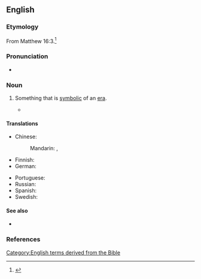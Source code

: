 
==English==

===Etymology===
From Matthew 16:3.<ref>{{R:King James Version|book=Matthew|chapter=16|verse=3|passage=O ye hypocrites, yee can discerne the face of the skie, but can ye not discerne the signes of the times?}}</ref>

===Pronunciation===
* {{audio|en|En-au-sign of the times.ogg|Audio (AU)}}

===Noun===
{{en-noun|signs of the times}}

# {{lb|en|idiomatic}} Something that is [[symbolic]] of an [[era]].
#* {{quote-web|en|date=2014-07-25|work=The Guardian|url=https://www.theguardian.com/football/2014/jul/25/west-brom-three-degrees-book-extract|title=
‘We got off the coach and the National Front was there … People spat at us’|author=Paul Rees|passage=We [the black players]’d get off the coach at away matches and the National Front would be right there in your face. In those days, we didn’t have security and we’d have to run the gauntlet. We’d get to the players’ entrance and there’d be spit on my jacket or Cyrille’s shirt. It was a '''sign of the times'''.}}

====Translations====
{{trans-top|symbol of an era}}
* Chinese:
*: Mandarin: {{t|cmn|[[時代]][[的]][[標誌]]}}, {{t|cmn|[[时代]][[的]][[标志]]|tr=shídài de biāozhì}}
* Finnish: {{t|fi|ajan merkki}}
* German: {{t|de|Zeitzeichen|n}}
{{trans-mid}}
* Portuguese: {{t-needed|pt}}
* Russian: {{t-needed|ru}}
* Spanish: {{t|es|signo de los tiempos|m}}
* Swedish: {{t|sv|tidstecken|n}}
{{trans-bottom}}

====See also====
* {{l|en|zeitgeist}}

===References===
<references/>

[[Category:English terms derived from the Bible]]